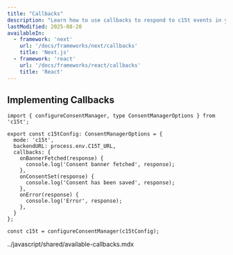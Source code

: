 ```yaml
---
title: "Callbacks"
description: "Learn how to use callbacks to respond to c15t events in your application."
lastModified: 2025-08-20
availableIn:
  - framework: 'next'
    url: '/docs/frameworks/next/callbacks'
    title: 'Next.js'
  - framework: 'react'
    url: '/docs/frameworks/react/callbacks'
    title: 'React'
---
```


## Implementing Callbacks

```tsx 
import { configureConsentManager, type ConsentManagerOptions } from 'c15t';

export const c15tConfig: ConsentManagerOptions = {
  mode: 'c15t',
  backendURL: process.env.C15T_URL,
  callbacks: {
    onBannerFetched(response) {
      console.log('Consent banner fetched', response);
    },
    onConsentSet(response) {
      console.log('Consent has been saved', response);
    },
    onError(response) {
      console.log('Error', response);
    },
  }
};

const c15t = configureConsentManager(c15tConfig);
```

<include>../javascript/shared/available-callbacks.mdx</include>
